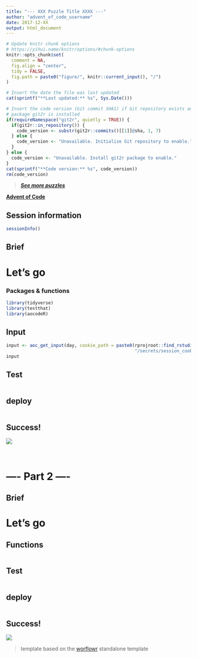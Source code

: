 ```yaml
---
title: "--- XXX Puzzle Title XXXX ---"
author: "advent_of_code_username"
date: 2017-12-XX
output: html_document
---
```


```r
# Update knitr chunk options
# https://yihui.name/knitr/options/#chunk-options
knitr::opts_chunk$set(
  comment = NA,
  fig.align = "center",
  tidy = FALSE,
  fig.path = paste0("figure/", knitr::current_input(), "/")
)
```

```r
# Insert the date the file was last updated
cat(sprintf("**Last updated:** %s", Sys.Date()))
```

```r
# Insert the code version (Git commit SHA1) if Git repository exists and R
# package git2r is installed
if(requireNamespace("git2r", quietly = TRUE)) {
  if(git2r::in_repository()) {
    code_version <- substr(git2r::commits()[[1]]@sha, 1, 7)
  } else {
    code_version <- "Unavailable. Initialize Git repository to enable."
  }
} else {
  code_version <- "Unavailable. Install git2r package to enable."
}
cat(sprintf("**Code version:** %s", code_version))
rm(code_version)
```


> [***See more puzzles***](http://annakrystalli.me/advent_of_code/)

[**Advent of Code**](https://adventofcode.com/2017/)


## Session information

<!-- Insert the session information into the document -->
```r
sessionInfo()
```


## Brief

<!-- Insert Part 1 of the puzzle brief here -->


# Let's go

### Packages & functions
```r
library(tidyverse)
library(testthat)
library(aocodeR)
```


## Input

<!-- Supply day. cookie_path defaults to path in my project -->
```r
input <- aoc_get_input(day, cookie_path = paste0(rprojroot::find_rstudio_root_file(),
                                                 "/secrets/session_cookie.txt"))
input
```


## Test
```r

```

## deploy

```r

```


## Success!

![](../screenshots/test-Day2_2.png)

<br>

# ---- Part 2 ----


## Brief
<!-- Insert Part 2 of the puzzle brief here -->


# Let's go

## Functions
```r

```

## Test
```r

```

## deploy

```r

```

## Success!

![](../screenshots/test-Day2_2.png)


> template based on the [worflowr](https://github.com/jdblischak/workflowr) standalone template
